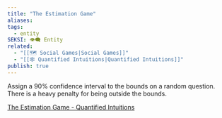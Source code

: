 ```yaml
---
title: "The Estimation Game"
aliases: 
tags:
  - entity
SEKSI: 👁️‍🗨️ Entity
related:
  - "[[🗺️ Social Games|Social Games]]"
  - "[[🕸️ Quantified Intuitions|Quantified Intuitions]]"
publish: true
---
```


Assign a 90% confidence interval to the bounds on a random question. There is a heavy penalty for being outside the bounds.

[The Estimation Game - Quantified Intuitions](https://www.quantifiedintuitions.org/estimation-game)
